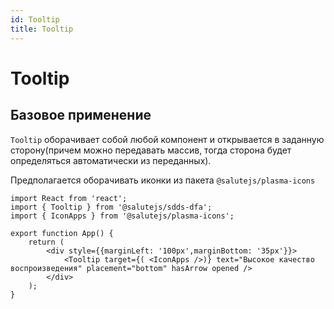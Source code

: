 ```yaml
---
id: Tooltip
title: Tooltip
---
```



# Tooltip
<Description name="Tooltip" />
<PropsTable name="Tooltip" />

## Базовое применение

`Tooltip` оборачивает собой любой компонент и открывается в заданную сторону(причем можно передавать массив, тогда сторона будет определяться автоматически из переданных).

Предполагается оборачивать иконки из пакета `@salutejs/plasma-icons`

```tsx live
import React from 'react';
import { Tooltip } from '@salutejs/sdds-dfa';
import { IconApps } from '@salutejs/plasma-icons';

export function App() {
    return (
        <div style={{marginLeft: '100px',marginBottom: '35px'}}>
            <Tooltip target={( <IconApps />)} text="Высокое качество воспроизведения" placement="bottom" hasArrow opened />
        </div>
    );
}
```

